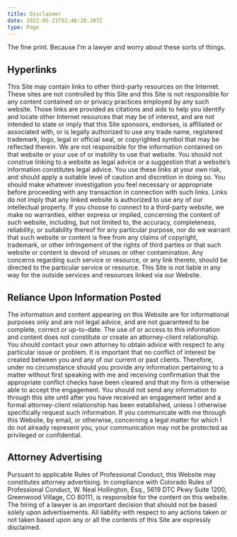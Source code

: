 ```yaml
---
title: Disclaimer
date: 2022-05-21T02:46:28.307Z
type: Page
---
```


The fine print. Because I'm a lawyer and worry about these sorts of things.

## Hyperlinks

This Site may contain links to other third-party resources on the Internet. These sites are not controlled by this Site and this Site is not responsible for any content contained on or privacy practices employed by any such website. Those links are provided as citations and aids to help you identify and locate other Internet resources that may be of interest, and are not intended to state or imply that this Site sponsors, endorses, is affiliated or associated with, or is legally authorized to use any trade name, registered trademark, logo, legal or official seal, or copyrighted symbol that may be reflected therein. We are not responsible for the information contained on that website or your use of or inability to use that website. You should not construe linking to a website as legal advice or a suggestion that a website’s information constitutes legal advice. You use these links at your own risk, and should apply a suitable level of caution and discretion in doing so. You should make whatever investigation you feel necessary or appropriate before proceeding with any transaction in connection with such links. Links do not imply that any linked website is authorized to use any of our intellectual property. If you choose to connect to a third-party website, we make no warranties, either express or implied, concerning the content of such website, including, but not limited to, the accuracy, completeness, reliability, or suitability thereof for any particular purpose, nor do we warrant that such website or content is free from any claims of copyright, trademark, or other infringement of the rights of third parties or that such website or content is devoid of viruses or other contamination. Any concerns regarding such service or resource, or any link thereto, should be directed to the particular service or resource. This Site is not liable in any way for the outside services and resources linked via our Website.

## Reliance Upon Information Posted

The information and content appearing on this Website are for informational purposes only and are not legal advice, and are not guaranteed to be complete, correct or up-to-date. The use of or access to this information and content does not constitute or create an attorney-client relationship. You should contact your own attorney to obtain advice with respect to any particular issue or problem. It is important that no conflict of interest be created between you and any of our current or past clients. Therefore, under no circumstance should you provide any information pertaining to a matter without first speaking with me and receiving confirmation that the appropriate conflict checks have been cleared and that my firm is otherwise able to accept the engagement. You should not send any information to through this site until after you have received an engagement letter and a formal attorney-client relationship has been established, unless I otherwise specifically request such information. If you communicate with me through this Website, by email, or otherwise, concerning a legal matter for which I do not already represent you, your communication may not be protected as privileged or confidential.

## Attorney Advertising

Pursuant to applicable Rules of Professional Conduct, this Website may constitutes attorney advertising. In compliance with Colorado Rules of Professional Conduct, W. Neal Hollington, Esq., 5619 DTC Pkwy Suite 1200, Greenwood Village, CO 80111, is responsible for the content on this website. The hiring of a lawyer is an important decision that should not be based solely upon advertisements. All liability with respect to any actions taken or not taken based upon any or all the contents of this Site are expressly disclaimed.